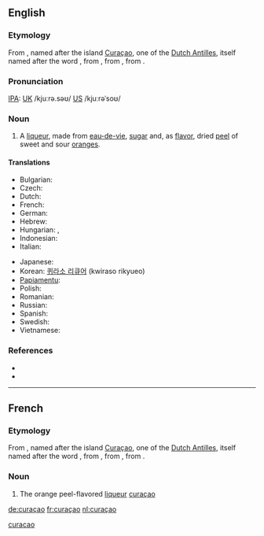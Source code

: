 {{also|Curaçao|curação|curacao}}
==English==
{{wikipedia|Curaçao liqueur|curaçao}}

===Etymology===
From {{etyl|nl}}, named after the island [[Curaçao]], one of the [[Dutch Antilles]], itself named after the {{etyl|pt}} word {{term|curação||medical cure|lang=pt}}, from {{etyl|la}} {{term|curatio||cure|lang=la}}, from {{term|curare||to cure|lang=la}}, from {{term|cura||care, cure|lang=la}}.

===Pronunciation===
{{rfp}} [[IPA]]: [[UK]] /kjuːrə.səʊ/ [[US]] /kjuːrəˈsoʊ/

===Noun===
{{en-noun|curaçaos|-}}

# A [[liqueur]], made from [[eau-de-vie]], [[sugar]] and, as [[flavor]], dried [[peel]] of sweet and sour [[orange]]s.

====Translations====
{{trans-top|liqueur}}
* Bulgarian: {{t|bg|кюрасо|n}}
* Czech: {{t|cs|Curaçao likér}}
* Dutch: {{t+|nl|curaçao|m}}
* French: {{t+|fr|curaçao|m}}
* German: {{t-|de|Curaçao|m}}
* Hebrew: {{t|he|קוראסאו}}
* Hungarian: {{t|hu|küraszó}}, {{t|hu|narancslikőr}}
* Indonesian: {{t-|id|Curaçao|xs=Indonesian}}
* Italian: {{t-|it|Curaçao|m}}
{{trans-mid}}
* Japanese: {{t|ja|キュラソー|tr=kyurasō}}
* Korean: [[퀴라소 리큐어]] (kwiraso rikyueo)
* [[Papiamentu]]: {{tø|pap|Curacao likeur}}
* Polish: {{t-|pl|curacao|n}}
* Romanian: {{t-|ro|Curaçao}}
* Russian: {{t|ru|Кюрасао|m|tr=Kjurasáo}}
* Spanish: {{t-|es|Curaçao|m}}
* Swedish: {{t-|sv|Curaçao}}
* Vietnamese: {{t-|vi|Curaçao|xs=Vietnamese}}
{{trans-bottom}}

===References===
* {{R:Webster NCD 1967}}
* {{NPLarousse}}

[[Category:English words spelled with diacritics|curacao]]

----

==French==

===Etymology===
From {{etyl|nl}}, named after the island [[Curaçao]], one of the [[Dutch Antilles]], itself named after the {{etyl|pt}} word {{term|curação||medical cure|lang=pt}}, from {{etyl|la}} {{term|curatio||cure|lang=la}}, from {{term|curare||to cure|lang=la}}, from {{term|cura||care, cure|lang=la}}.

===Noun===
{{fr-noun|m}}

# The orange peel-flavored [[liqueur]] [[#English|curaçao]]

[[de:curaçao]]
[[fr:curaçao]]
[[nl:curaçao]]